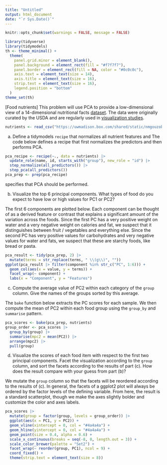 ```yaml
---
title: "Untitled"
output: html_document
date: "`r Sys.Date()`"
---
```


```r
knitr::opts_chunk$set(warnings = FALSE, message = FALSE)
```

```r
library(tidyverse)
library(tidymodels)
th <- theme_minimal() + 
  theme(
    panel.grid.minor = element_blank(),
    panel.background = element_rect(fill = "#f7f7f7"),
    panel.border = element_rect(fill = NA, color = "#0c0c0c"),
    axis.text = element_text(size = 14),
    axis.title = element_text(size = 16),
    strip.text = element_text(size = 16),
    legend.position = "bottom"
  )
theme_set(th)
```


[Food nutrients] This problem will use PCA to provide a low-dimensional view
of a 14-dimensional nutritional facts
[dataset](https://uwmadison.box.com/shared/static/nmgouzobq5367aex45pnbzgkhm7sur63.csv).
The data were originally curated by the USDA and are regularly used in
[visualization studies](http://bl.ocks.org/syntagmatic/raw/3150059/).
    
```r
nutrients <- read_csv("https://uwmadison.box.com/shared/static/nmgouzobq5367aex45pnbzgkhm7sur63.csv")
```
    
a. Define a tidymodels `recipe` that normalizes all nutrient features and The
code below defines a recipe that first normalizes the predictors and then
performs PCA.

```r
pca_recipe <- recipe(~., data = nutrients) |>
  update_role(name, id, starts_with("group"), new_role = "id") |>
  step_normalize(all_predictors()) |>
  step_pca(all_predictors())
pca_prep <- prep(pca_recipe)
```

specifies that PCA should be performed.

b. Visualize the top 6 principal components. What types of food do you expect to
have low or high values for PC1 or PC2?

The first 6 components are plotted below. Each component can be thought of as a
derived feature or contrast that explains a significant amount of the variation
across the foods. Since the first PC has a very positive weight on water and a
very negative weight on calories and fat, we suspect that it distinguishes
between fruit / vegetables and everything else. Since the second PC has very
positive values for carbohydrates and very negative values for water and fats,
we suspect that these are starchy foods, like bread or pasta.

```r
pca_result <- tidy(pca_prep, 2) |>
  mutate(terms = str_replace(terms, " \\(g\\)", ""))
ggplot(pca_result |> filter(component %in% str_c("PC", 1:6))) +
  geom_col(aes(x = value, y = terms)) +
  facet_wrap(~ component) +
  labs(x = "Component", y = "Features")
```

c. Compute the average value of PC2 within each category of the `group` column.
Give the names of the groups sorted by this average.

The `bake` function below extracts the PC scores for each sample. We then
compute the mean of PC2 within each food group using the `group_by` and
`summarise` pattern.

```r
pca_scores <- bake(pca_prep, nutrients)
group_order <- pca_scores |>
  group_by(group) |>
  summarise(mpc2 = mean(PC2)) |>
  arrange(mpc2) |>
  pull(group)
```

d. Visualize the scores of each food item with respect to the first two
principal components. Facet the visualization according to the `group` column,
and sort the facets according to the results of part (c). How does the result
compare with your guess from part (b)?

We mutate the `group` column so that the facets will be reordered according to
the results of (c). In general, the facets of a ggplot2 plot will always be
ordered by the factor levels of the defining variable. From here, the result is
a standard scatterplot, though we make the axes slightly bolder and customize
the color and axes labels.

```r
pca_scores |>
  mutate(group = factor(group, levels = group_order)) |>
  ggplot(aes(x = PC1, y = PC2)) +
  geom_vline(xintercept = 0, col = "#4a4a4a") +
  geom_hline(yintercept = 0, col = "#4a4a4a") +
  geom_point(size = 0.4, alpha = 0.6) +
  scale_x_continuous(breaks = seq(-8, 0, length.out = 3)) +
  scale_color_brewer(palette = "Set2") +
  facet_wrap(~ reorder(group, PC1), ncol = 9) +
  coord_fixed() +
  theme(strip.text = element_text(size = 8))
```